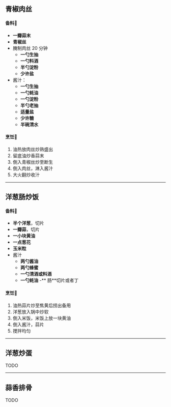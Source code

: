 <main className="prose prose-slate container mx-auto mt-24 pb-24">

## 青椒肉丝

#### 备料🥒

- **一瓣蒜末**
- **青椒丝**
- 腌制肉丝 20 分钟
  - **一勺生抽**
  - **一勺料酒**
  - **半勺淀粉**
  - **少许盐**
- 酱汁：
  - **一勺生抽**
  - **一勺蚝油**
  - **一勺淀粉**
  - **半勺老抽**
  - **适量盐**
  - **少许糖**
  - **半碗清水**

#### 烹饪🍳

1. 油热放肉丝炒熟盛出
2. 留底油炒香蒜末
3. 倒入青椒丝炒至断生
4. 倒入肉丝，淋入酱汁
5. 大火翻炒收汁

---

## 洋葱肠炒饭

#### 备料🥒

- **半个洋葱**，切片
- **一瓣蒜**，切片
- **一小块黄油**
- **一点葱花**
- **玉米粒**
- 酱汁
  - **两勺酱油**
  - **两勺蜂蜜**
  - **一勺清酒或料酒**
  - **一勺蚝油**
-** 肠**切片或者丁

#### 烹饪🍳

1. 油热蒜片炒至焦黄后捞出备用
2. 洋葱放入锅中炒软
3. 倒入米饭，米饭上放一块黄油
4. 倒入酱汁，蒜片
5. 搅拌均匀

---
## 洋葱炒蛋

TODO

---
## 蒜香排骨

TODO



</main>
